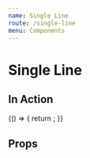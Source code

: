 ```yaml
---
name: Single Line
route: /single-line
menu: Components
---
```


# Single Line


## In Action

<Playground>
  {() => {
    return <SingleLineEditor field={createFakeFieldAPI()} isInitiallyDisabled={false} />;
  }}
</Playground>

## Props

<Props of={SingleLineEditor} />

